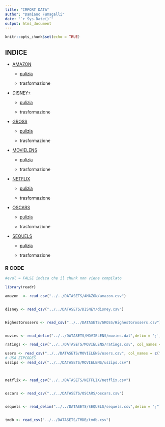 ```yaml
---
title: "IMPORT DATA"
author: "Damiano Fumagalli"
date: "`r Sys.Date()`"
output: html_document
---
```


```r
knitr::opts_chunk$set(echo = TRUE)
```

## INDICE

-   [AMAZON](https://www.kaggle.com/datasets/shivamb/amazon-prime-movies-and-tv-shows)

    -   [pulizia](../TIDY/Tidy.html#amazon)

    -   trasformazione

-   [DISNEY+](https://www.kaggle.com/datasets/shivamb/disney-movies-and-tv-shows)

    -   [pulizia](../TIDY/Tidy.html#disney)

    -   trasformazione

-   [GROSS](https://www.kaggle.com/datasets/sanjeetsinghnaik/top-1000-highest-grossing-movies)

    -   [pulizia](../TIDY/Tidy.html#gross)

    -   trasformazione

-   [MOVIELENS](https://grouplens.org/datasets/movielens/1m/)

    -   [pulizia](../TIDY/Tidy.html#movielens)

    -   trasformazione

-   [NETFLIX](https://www.kaggle.com/datasets/shivamb/netflix-shows)

    -   [pulizia](../TIDY/Tidy.html#netflix)

    -   trasformazione

-   [OSCARS](https://www.kaggle.com/datasets/dharmikdonga/academy-awards-dataset-oscars)

    -   [pulizia](../TIDY/Tidy.html#oscars)

    -   trasformazione

-   [SEQUELS](https://data.world/priyankad0993/sequels)

    -   [pulizia](../TIDY/Tidy.html#sequels)

    -   trasformazione

### R CODE

```r
#eval = FALSE indica che il chunk non viene compilato

library(readr)

amazon  <- read_csv("../../DATASETS/AMAZON/amazon.csv")


disney <- read_csv("../../DATASETS/DISNEY/disney.csv")


HighestGrossers <- read_csv("../../DATASETS/GROSS/HighestGrossers.csv")


movies <- read_delim("../../DATASETS/MOVIELENS/movies.dat",delim = ';', col_names = c("movieID","Title","Genres"))

ratings <- read_csv("../../DATASETS/MOVIELENS/ratings.csv", col_names = c("userID","movieID","Rating","Timestamp"))

users <- read_csv("../../DATASETS/MOVIELENS/users.csv", col_names = c("UserID","Gender","Age","Occupation","Zip"), col_types = "?")
# USA ZIPCODES
uszips <- read_csv("../../DATASETS/MOVIELENS/uszips.csv")



netflix <- read_csv("../../DATASETS/NETFLIX/netflix.csv")


oscars <- read_csv("../../DATASETS/OSCARS/oscars.csv")


sequels <- read_delim("../../DATASETS/SEQUELS/sequels.csv",delim = ";")


tmdb <- read_csv("../../DATASETS/TMDB/tmdb.csv")


```
